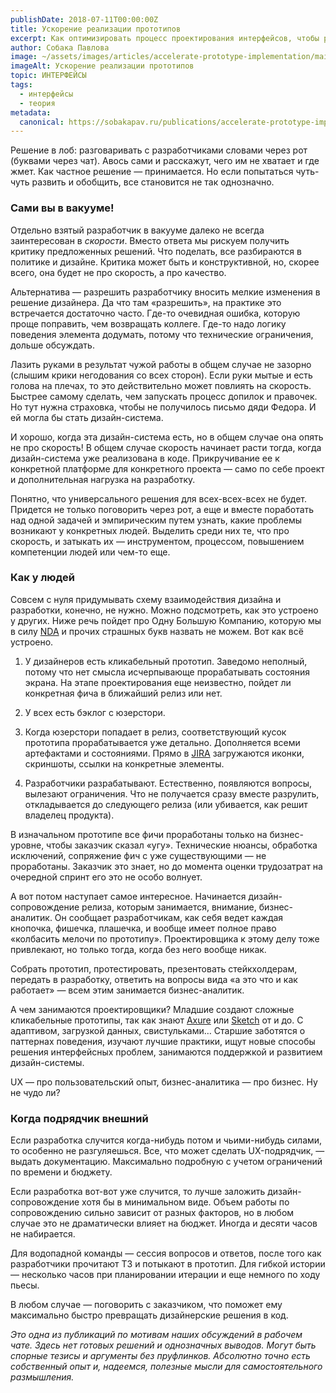 ```yaml
---
publishDate: 2018-07-11T00:00:00Z
title: Ускорение реализации прототипов
excerpt: Как оптимизировать процесс проектирования интерфейсов, чтобы разработчики могли быстрее реализовать нарисованное?
author: Собака Павлова
image: ~/assets/images/articles/accelerate-prototype-implementation/main.jpg
imageAlt: Ускорение реализации прототипов
topic: ИНТЕРФЕЙСЫ
tags:
  - интерфейсы
  - теория
metadata:
  canonical: https://sobakapav.ru/publications/accelerate-prototype-implementation
---
```



Решение в лоб: разговаривать с разработчиками словами через рот (буквами через чат). Авось сами и расскажут, чего им не хватает и где жмет. Как частное решение — принимается. Но если попытаться чуть-чуть развить и обобщить, все становится не так однозначно.

### Сами вы в вакууме!

Отдельно взятый разработчик в вакууме далеко не всегда заинтересован в _скорости_. Вместо ответа мы рискуем получить критику предложенных решений. Что поделать, все разбираются в политике и дизайне. Критика может быть и конструктивной, но, скорее всего, она будет не про скорость, а про качество.

Альтернатива — разрешить разработчику вносить мелкие изменения в решение дизайнера. Да что там «разрешить», на практике это встречается достаточно часто. Где-то очевидная ошибка, которую проще поправить, чем возвращать коллеге. Где-то надо логику поведения элемента додумать, потому что технические ограничения, дольше обсуждать.

Лазить руками в результат чужой работы в общем случае не зазорно (слышим крики негодования со всех сторон). Если руки мытые и есть голова на плечах, то это действительно может повлиять на скорость. Быстрее самому сделать, чем запускать процесс допилок и правочек. Но тут нужна страховка, чтобы не получилось письмо дяди Федора. И ей могла бы стать дизайн-система.

И хорошо, когда эта дизайн-система есть, но в общем случае она опять не про скорость! В общем случае скорость начинает расти тогда, когда дизайн-система уже реализована в коде. Прикручивание ее к конкретной платформе для конкретного проекта — само по себе проект и дополнительная нагрузка на разработку.

Понятно, что универсального решения для всех-всех-всех не будет. Придется не только поговорить через рот, а еще и вместе поработать над одной задачей и эмпирическим путем узнать, какие проблемы возникают у конкретных людей. Выделить среди них те, что про скорость, и затыкать их — инструментом, процессом, повышением компетенции людей или чем-то еще.

### Как у людей

Совсем с нуля придумывать схему взаимодействия дизайна и разработки, конечно, не нужно. Можно подсмотреть, как это устроено у других. Ниже речь пойдет про Одну Большую Компанию, которую мы в силу [NDA](https://ru.wikipedia.org/wiki/%D0%A1%D0%BE%D0%B3%D0%BB%D0%B0%D1%88%D0%B5%D0%BD%D0%B8%D0%B5_%D0%BE_%D0%BD%D0%B5%D1%80%D0%B0%D0%B7%D0%B3%D0%BB%D0%B0%D1%88%D0%B5%D0%BD%D0%B8%D0%B8) и прочих страшных букв назвать не можем. Вот как всё устроено.

1. У дизайнеров есть кликабельный прототип. Заведомо неполный, потому что нет смысла исчерпывающе прорабатывать состояния экрана. На этапе проектирования еще неизвестно, пойдет ли конкретная фича в ближайший релиз или нет.

2. У всех есть бэклог с юзерстори.

3. Когда юзерстори попадает в релиз, соответствующий кусок прототипа прорабатывается уже детально. Дополняется всеми артефактами и состояниями. Прямо в [JIRA](https://www.atlassian.com/software/jira) загружаются иконки, скриншоты, ссылки на конкретные элементы.

4. Разработчики разрабатывают. Естественно, появляются вопросы, вылезают ограничения. Что не получается сразу вместе разрулить, откладывается до следующего релиза (или убивается, как решит владелец продукта).

В изначальном прототипе все фичи проработаны только на бизнес-уровне, чтобы заказчик сказал «угу». Технические нюансы, обработка исключений, сопряжение фич с уже существующими — не проработаны. Заказчик это знает, но до момента оценки трудозатрат на очередной спринт его это не особо волнует.

А вот потом наступает самое интересное. Начинается дизайн-сопровождение релиза, которым занимается, внимание, бизнес-аналитик. Он сообщает разработчикам, как себя ведет каждая кнопочка, фишечка, плашечка, и вообще имеет полное право «колбасить мелочи по прототипу». Проектировщика к этому делу тоже привлекают, но только тогда, когда без него вообще никак.

Собрать прототип, протестировать, презентовать стейкхолдерам, передать в разработку, ответить на вопросы вида «а это что и как работает» — всем этим занимается бизнес-аналитик.

А чем занимаются проектировщики? Младшие создают сложные кликабельные прототипы, так как знают [Axure](https://www.axure.com/) или [Sketch](https://www.sketch.com/) от и до. С адаптивом, загрузкой данных, свистульками… Старшие заботятся о паттернах поведения, изучают лучшие практики, ищут новые способы решения интерфейсных проблем, занимаются поддержкой и развитием дизайн-системы.

UX — про пользовательский опыт, бизнес-аналитика — про бизнес. Ну не чудо ли?

### Когда подрядчик внешний

Если разработка случится когда-нибудь потом и чьими-нибудь силами, то особенно не разгуляешься. Все, что может сделать UX-подрядчик, — выдать документацию. Максимально подробную с учетом ограничений по времени и бюджету.

Если разработка вот-вот уже случится, то лучше заложить дизайн-сопровождение хотя бы в минимальном виде. Объем работы по сопровождению сильно зависит от разных факторов, но в любом случае это не драматически влияет на бюджет. Иногда и десяти часов не набирается.

Для водопадной команды — сессия вопросов и ответов, после того как разработчики прочитают ТЗ и потыкают в прототип. Для гибкой истории — несколько часов при планировании итерации и еще немного по ходу пьесы.

В любом случае — поговорить с заказчиком, что поможет ему максимально быстро превращать дизайнерские решения в код.

_Это одна из публикаций по мотивам наших обсуждений в рабочем чате. Здесь нет готовых решений и однозначных выводов. Могут быть спорные тезисы и аргументы без пруфлинков. Абсолютно точно есть собственный опыт и, надеемся, полезные мысли для самостоятельного размышления._


